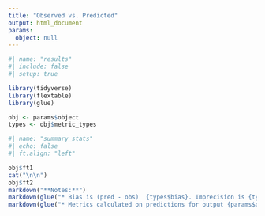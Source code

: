 ```yaml
---
title: "Observed vs. Predicted"
output: html_document
params:
  object: null
---
```



```r
#| name: "results"
#| include: false
#| setup: true

library(tidyverse)
library(flextable)
library(glue)

obj <- params$object
types <- obj$metric_types
```

```r
#| name: "summary_stats"
#| echo: false
#| ft.align: "left"

obj$ft1
cat("\n\n")
obj$ft2
markdown("**Notes:**")
markdown(glue("* Bias is (pred - obs)  {types$bias}. Imprecision is {types$imprecision}. Change these with `setPMoptions()`."))
markdown(glue("* Metrics calculated on predictions for output {params$object$outeq} made from {params$object$icen} {params$object$pred.type} model parameter values."))

```


